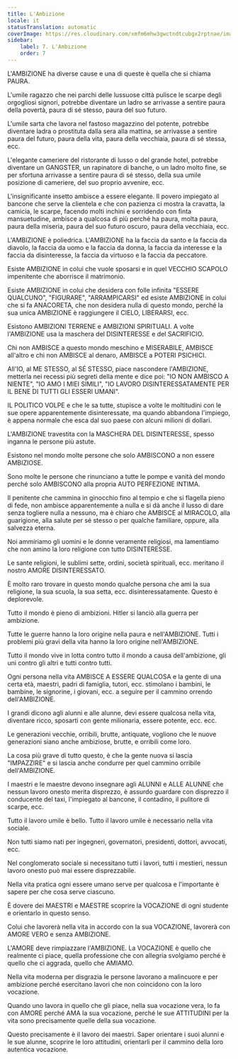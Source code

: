 ```yaml
---
title: L'Ambizione
locale: it
statusTranslation: automatic
coverImage: https://res.cloudinary.com/xmfm6mhw3gwctndtcubgx2rptnae/image/upload/v1740337243/small_cover_educacion_fundamental_a051170f1c.webp
sidebar:
    label: 7. L'Ambizione
    order: 7
---
```

L'AMBIZIONE ha diverse cause e una di queste è quella che si chiama PAURA.

L'umile ragazzo che nei parchi delle lussuose città pulisce le scarpe degli orgogliosi signori, potrebbe diventare un ladro se arrivasse a sentire paura della povertà, paura di sé stesso, paura del suo futuro.

L'umile sarta che lavora nel fastoso magazzino del potente, potrebbe diventare ladra o prostituta dalla sera alla mattina, se arrivasse a sentire paura del futuro, paura della vita, paura della vecchiaia, paura di sé stessa, ecc.

L'elegante cameriere del ristorante di lusso o del grande hotel, potrebbe diventare un GANGSTER, un rapinatore di banche, o un ladro molto fine, se per sfortuna arrivasse a sentire paura di sé stesso, della sua umile posizione di cameriere, del suo proprio avvenire, ecc.

L'insignificante insetto ambisce a essere elegante. Il povero impiegato al bancone che serve la clientela e che con pazienza ci mostra la cravatta, la camicia, le scarpe, facendo molti inchini e sorridendo con finta mansuetudine, ambisce a qualcosa di più perché ha paura, molta paura, paura della miseria, paura del suo futuro oscuro, paura della vecchiaia, ecc.

L'AMBIZIONE è poliedrica. L'AMBIZIONE ha la faccia da santo e la faccia da diavolo, la faccia da uomo e la faccia da donna, la faccia da interesse e la faccia da disinteresse, la faccia da virtuoso e la faccia da peccatore.

Esiste AMBIZIONE in colui che vuole sposarsi e in quel VECCHIO SCAPOLO impenitente che aborrisce il matrimonio.

Esiste AMBIZIONE in colui che desidera con folle infinita "ESSERE QUALCUNO", "FIGURARE", "ARRAMPICARSI" ed esiste AMBIZIONE in colui che si fa ANACORETA, che non desidera nulla di questo mondo, perché la sua unica AMBIZIONE è raggiungere il CIELO, LIBERARSI, ecc.

Esistono AMBIZIONI TERRENE e AMBIZIONI SPIRITUALI. A volte l'AMBIZIONE usa la maschera del DISINTERESSE e del SACRIFICIO.

Chi non AMBISCE a questo mondo meschino e MISERABILE, AMBISCE all'altro e chi non AMBISCE al denaro, AMBISCE a POTERI PSICHICI.

All'IO, al ME STESSO, al SÉ STESSO, piace nascondere l'AMBIZIONE, metterla nei recessi più segreti della mente e dice poi: "IO NON AMBISCO A NIENTE", "IO AMO I MIEI SIMILI", "IO LAVORO DISINTERESSATAMENTE PER IL BENE DI TUTTI GLI ESSERI UMANI".

IL POLITICO VOLPE e che le sa tutte, stupisce a volte le moltitudini con le sue opere apparentemente disinteressate, ma quando abbandona l'impiego, è appena normale che esca dal suo paese con alcuni milioni di dollari.

L'AMBIZIONE travestita con la MASCHERA DEL DISINTERESSE, spesso inganna le persone più astute.

Esistono nel mondo molte persone che solo AMBISCONO a non essere AMBIZIOSE.

Sono molte le persone che rinunciano a tutte le pompe e vanità del mondo perché solo AMBISCONO alla propria AUTO PERFEZIONE INTIMA.

Il penitente che cammina in ginocchio fino al tempio e che si flagella pieno di fede, non ambisce apparentemente a nulla e si dà anche il lusso di dare senza togliere nulla a nessuno, ma è chiaro che AMBISCE al MIRACOLO, alla guarigione, alla salute per sé stesso o per qualche familiare, oppure, alla salvezza eterna.

Noi ammiriamo gli uomini e le donne veramente religiosi, ma lamentiamo che non amino la loro religione con tutto DISINTERESSE.

Le sante religioni, le sublimi sette, ordini, società spirituali, ecc. meritano il nostro AMORE DISINTERESSATO.

È molto raro trovare in questo mondo qualche persona che ami la sua religione, la sua scuola, la sua setta, ecc. disinteressatamente. Questo è deplorevole.

Tutto il mondo è pieno di ambizioni. Hitler si lanciò alla guerra per ambizione.

Tutte le guerre hanno la loro origine nella paura e nell'AMBIZIONE. Tutti i problemi più gravi della vita hanno la loro origine nell'AMBIZIONE.

Tutto il mondo vive in lotta contro tutto il mondo a causa dell'ambizione, gli uni contro gli altri e tutti contro tutti.

Ogni persona nella vita AMBISCE A ESSERE QUALCOSA e la gente di una certa età, maestri, padri di famiglia, tutori, ecc. stimolano i bambini, le bambine, le signorine, i giovani, ecc. a seguire per il cammino orrendo dell'AMBIZIONE.

I grandi dicono agli alunni e alle alunne, devi essere qualcosa nella vita, diventare ricco, sposarti con gente milionaria, essere potente, ecc. ecc.

Le generazioni vecchie, orribili, brutte, antiquate, vogliono che le nuove generazioni siano anche ambiziose, brutte, e orribili come loro.

La cosa più grave di tutto questo, è che la gente nuova si lascia "IMPAZZIRE" e si lascia anche condurre per quel cammino orribile dell'AMBIZIONE.

I maestri e le maestre devono insegnare agli ALUNNI e ALLE ALUNNE che nessun lavoro onesto merita disprezzo, è assurdo guardare con disprezzo il conducente del taxi, l'impiegato al bancone, il contadino, il pulitore di scarpe, ecc.

Tutto il lavoro umile è bello. Tutto il lavoro umile è necessario nella vita sociale.

Non tutti siamo nati per ingegneri, governatori, presidenti, dottori, avvocati, ecc.

Nel conglomerato sociale si necessitano tutti i lavori, tutti i mestieri, nessun lavoro onesto può mai essere disprezzabile.

Nella vita pratica ogni essere umano serve per qualcosa e l'importante è sapere per che cosa serve ciascuno.

È dovere dei MAESTRI e MAESTRE scoprire la VOCAZIONE di ogni studente e orientarlo in questo senso.

Colui che lavorerà nella vita in accordo con la sua VOCAZIONE, lavorerà con AMORE VERO e senza AMBIZIONE.

L'AMORE deve rimpiazzare l'AMBIZIONE. La VOCAZIONE è quello che realmente ci piace, quella professione che con allegria svolgiamo perché è quello che ci aggrada, quello che AMIAMO.

Nella vita moderna per disgrazia le persone lavorano a malincuore e per ambizione perché esercitano lavori che non coincidono con la loro vocazione.

Quando uno lavora in quello che gli piace, nella sua vocazione vera, lo fa con AMORE perché AMA la sua vocazione, perché le sue ATTITUDINI per la vita sono precisamente quelle della sua vocazione.

Questo precisamente è il lavoro dei maestri. Saper orientare i suoi alunni e le sue alunne, scoprire le loro attitudini, orientarli per il cammino della loro autentica vocazione.


